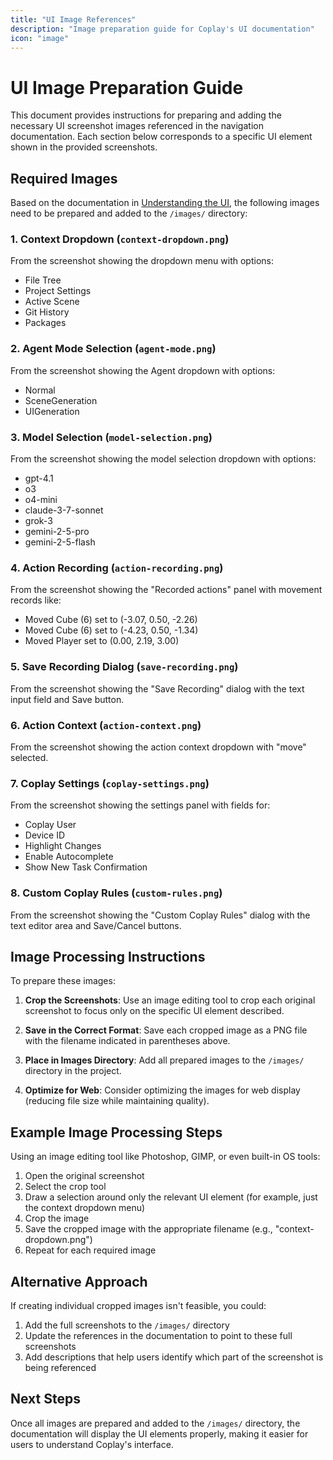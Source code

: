 ```yaml
---
title: "UI Image References"
description: "Image preparation guide for Coplay's UI documentation"
icon: "image"
---
```


# UI Image Preparation Guide

This document provides instructions for preparing and adding the necessary UI screenshot images referenced in the navigation documentation. Each section below corresponds to a specific UI element shown in the provided screenshots.

## Required Images

Based on the documentation in [Understanding the UI](/essentials/navigation), the following images need to be prepared and added to the `/images/` directory:

### 1. Context Dropdown (`context-dropdown.png`)

From the screenshot showing the dropdown menu with options:

- File Tree
- Project Settings
- Active Scene
- Git History
- Packages

### 2. Agent Mode Selection (`agent-mode.png`)

From the screenshot showing the Agent dropdown with options:

- Normal
- SceneGeneration
- UIGeneration

### 3. Model Selection (`model-selection.png`)

From the screenshot showing the model selection dropdown with options:

- gpt-4.1
- o3
- o4-mini
- claude-3-7-sonnet
- grok-3
- gemini-2-5-pro
- gemini-2-5-flash

### 4. Action Recording (`action-recording.png`)

From the screenshot showing the "Recorded actions" panel with movement records like:

- Moved Cube (6) set to (-3.07, 0.50, -2.26)
- Moved Cube (6) set to (-4.23, 0.50, -1.34)
- Moved Player set to (0.00, 2.19, 3.00)

### 5. Save Recording Dialog (`save-recording.png`)

From the screenshot showing the "Save Recording" dialog with the text input field and Save button.

### 6. Action Context (`action-context.png`)

From the screenshot showing the action context dropdown with "move" selected.

### 7. Coplay Settings (`coplay-settings.png`)

From the screenshot showing the settings panel with fields for:

- Coplay User
- Device ID
- Highlight Changes
- Enable Autocomplete
- Show New Task Confirmation

### 8. Custom Coplay Rules (`custom-rules.png`)

From the screenshot showing the "Custom Coplay Rules" dialog with the text editor area and Save/Cancel buttons.

## Image Processing Instructions

To prepare these images:

1. **Crop the Screenshots**: Use an image editing tool to crop each original screenshot to focus only on the specific UI element described.

2. **Save in the Correct Format**: Save each cropped image as a PNG file with the filename indicated in parentheses above.

3. **Place in Images Directory**: Add all prepared images to the `/images/` directory in the project.

4. **Optimize for Web**: Consider optimizing the images for web display (reducing file size while maintaining quality).

## Example Image Processing Steps

Using an image editing tool like Photoshop, GIMP, or even built-in OS tools:

1. Open the original screenshot
2. Select the crop tool
3. Draw a selection around only the relevant UI element (for example, just the context dropdown menu)
4. Crop the image
5. Save the cropped image with the appropriate filename (e.g., "context-dropdown.png")
6. Repeat for each required image

## Alternative Approach

If creating individual cropped images isn't feasible, you could:

1. Add the full screenshots to the `/images/` directory
2. Update the references in the documentation to point to these full screenshots
3. Add descriptions that help users identify which part of the screenshot is being referenced

## Next Steps

Once all images are prepared and added to the `/images/` directory, the documentation will display the UI elements properly, making it easier for users to understand Coplay's interface.
